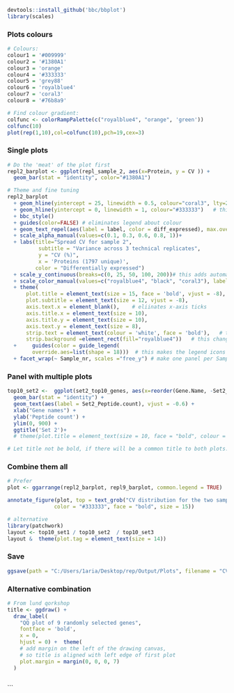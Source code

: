 ```r
devtools::install_github('bbc/bbplot')
library(scales)
```


### Plots colours

```r
# Colours:
colour1 = '#009999'
colour2 = '#1380A1'
colour3 = 'orange'
colour4 = '#333333'
colour5 = 'grey88'
colour6 = 'royalblue4'
colour7 = 'coral3'
colour8 = '#76b8a9'

# Find colour gradient:
colfunc <- colorRampPalette(c("royalblue4", "orange", 'green'))
colfunc(10)
plot(rep(1,10),col=colfunc(10),pch=19,cex=3)

```

### Single plots
```r
# Do the 'meat' of the plot first
repl2_barplot <- ggplot(repl_sample_2, aes(x=Protein, y = CV )) +
  geom_bar(stat = "identity", color="#1380A1") 

# Theme and fine tuning
repl2_barplot
  + geom_hline(yintercept = 25, linewidth = 0.5, colour="coral3", lty=2)  # this makes a dashed horizontal line
  + geom_hline(yintercept = 0, linewidth = 1, colour="#333333")   # this makes heavier bottom
  + bbc_style()
  + guides(color=FALSE) # eliminates legend about colour
  + geom_text_repel(aes(label = label, color = diff_expressed), max.overlaps = Inf, show.legend=FALSE)
  + scale_alpha_manual(values=c(0.1, 0.3, 0.6, 0.8, 1))+
  + labs(title="Spread CV for sample 2",
          subtitle = "Variance across 3 technical replicates",
          y = "CV (%)",
          x = 'Proteins (1797 unique)',
         color = "Differentially expressed") 
  + scale_y_continuous(breaks=c(0, 25, 50, 100, 200))# this adds automatic ticks 
  + scale_color_manual(values=c("royalblue4", "black", "coral3"), labels = c("Down-regulated", "Non significant", "Up-regulated")) #color spec
  + theme(
      plot.title = element_text(size = 15, face = 'bold', vjust = -8),
      plot.subtitle = element_text(size = 12, vjust = -8),
      axis.text.x = element_blank(),    # eliinates x-axis ticks 
      axis.title.x = element_text(size = 10),
      axis.title.y = element_text(size = 10),
      axis.text.y = element_text(size = 8),
      strip.text = element_text(colour = 'white', face = 'bold'),   # this changes font inside facet_wrap rectangle
      strip.background =element_rect(fill="royalblue4"))   # this changes backgorund colour facet_wrap rectangle
  +     guides(color = guide_legend(
        override.aes=list(shape = 18)))  # this makes the legend icons rombi instead of circles
  + facet_wrap(~ Sample_nr, scales ="free_y") # make one panel per Sample nr, allows y axis to change automatically, but x set

```


### Panel with multiple plots

```r
top10_set2 <-  ggplot(set2_top10_genes, aes(x=reorder(Gene.Name, -Set2_Peptide.count), y=Set2_Peptide.count)) + 
  geom_bar(stat = "identity") +
  geom_text(aes(label = Set2_Peptide.count), vjust = -0.6) +
  xlab("Gene names") + 
  ylab('Peptide count') +
  ylim(0, 900) +
  ggtitle('Set 2')+
  # theme(plot.title = element_text(size = 10, face = "bold", colour = "#333333"))

# Let title not be bold, if there will be a common title to both plots.
```



### Combine them all ###

```r
# Prefer
plot <- ggarrange(repl2_barplot, repl9_barplot, common.legend = TRUE)

annotate_figure(plot, top = text_grob("CV distribution for the two samples with replicates", 
               color = "#333333", face = "bold", size = 15))

# alternative
library(patchwork)
layout <- top10_set1 / top10_set2  / top10_set3 
layout &  theme(plot.tag = element_text(size = 14))
```

### Save
```r

ggsave(path = "C:/Users/1aria/Desktop/rep/Output/Plots", filename = "CV_sample2_and_9.png",plot,height=15,width=17,units="cm",dpi=200)

```


### Alternative combination
```r
# From lund qorkshop
title <- ggdraw() + 
  draw_label(
    "QQ plot of 9 randomly selected genes",
    fontface = 'bold',
    x = 0,
    hjust = 0) +  theme(
    # add margin on the left of the drawing canvas,
    # so title is aligned with left edge of first plot
    plot.margin = margin(0, 0, 0, 7)
  )



```


```

